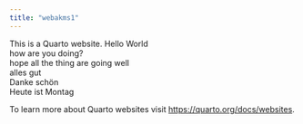 ```yaml
---
title: "webakms1"
---
```


This is a Quarto website.
Hello World <br>
how are you doing?<br>
hope all the thing are going well<br>
alles gut<br>
Danke schön<br>
Heute ist Montag<br>


To learn more about Quarto websites visit <https://quarto.org/docs/websites>.

